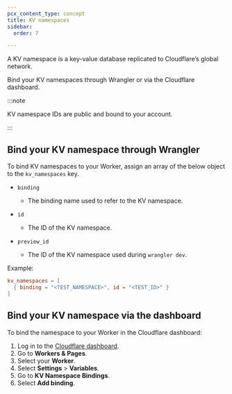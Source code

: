 ```yaml
---
pcx_content_type: concept
title: KV namespaces
sidebar:
  order: 7

---
```


A KV namespace is a key-value database replicated to Cloudflare’s global network.

Bind your KV namespaces through Wrangler or via the Cloudflare dashboard.

:::note

KV namespace IDs are public and bound to your account.

:::

## Bind your KV namespace through Wrangler

To bind KV namespaces to your Worker, assign an array of the below object to the `kv_namespaces` key.

* `binding` <Type text="string" /> <MetaInfo text="required" />

  * The binding name used to refer to the KV namespace.

* `id` <Type text="string" /> <MetaInfo text="required" />

  * The ID of the KV namespace.

* `preview_id` <Type text="string" /> <MetaInfo text="optional" />

  * The ID of the KV namespace used during `wrangler dev`.

Example:

```toml title="wrangler.toml"
kv_namespaces = [
  { binding = "<TEST_NAMESPACE>", id = "<TEST_ID>" }
]
```

## Bind your KV namespace via the dashboard

To bind the namespace to your Worker in the Cloudflare dashboard:

1. Log in to the [Cloudflare dashboard](https://dash.cloudflare.com).
2. Go to **Workers & Pages**.
3. Select your **Worker**.
4. Select **Settings** > **Variables**.
5. Go to **KV Namespace Bindings**.
6. Select **Add binding**.
